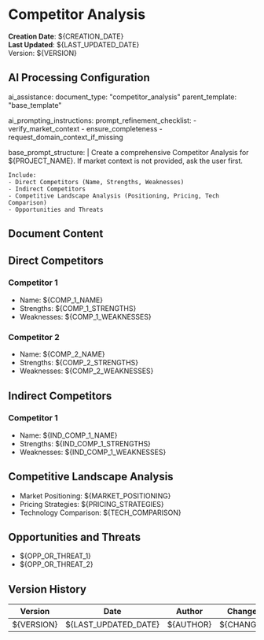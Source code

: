 <!--
###################################################################################################
# COMPETITOR ANALYSIS TEMPLATE
# Evaluates direct and indirect competitors.
# Prerequisites: Market context, product positioning. If missing, ask user.
###################################################################################################
-->

# Competitor Analysis

**Creation Date**: ${CREATION_DATE}  
**Last Updated**: ${LAST_UPDATED_DATE}  
Version: ${VERSION}

<!--
##################################################################################################
# AI PROCESSING AND DEVELOPMENT GUIDE
# - If market context or product vision is missing, ask for them.
# - Include direct and indirect competitors, strengths, weaknesses, and opportunities.
##################################################################################################
-->

## AI Processing Configuration

ai_assistance:
  document_type: "competitor_analysis"
  parent_template: "base_template"

ai_prompting_instructions:
  prompt_refinement_checklist:
    - verify_market_context
    - ensure_completeness
    - request_domain_context_if_missing

  base_prompt_structure: |
    Create a comprehensive Competitor Analysis for ${PROJECT_NAME}.
    If market context is not provided, ask the user first.

    Include:
    - Direct Competitors (Name, Strengths, Weaknesses)
    - Indirect Competitors
    - Competitive Landscape Analysis (Positioning, Pricing, Tech Comparison)
    - Opportunities and Threats

## Document Content

## Direct Competitors
### Competitor 1
- Name: ${COMP_1_NAME}
- Strengths: ${COMP_1_STRENGTHS}
- Weaknesses: ${COMP_1_WEAKNESSES}

### Competitor 2
- Name: ${COMP_2_NAME}
- Strengths: ${COMP_2_STRENGTHS}
- Weaknesses: ${COMP_2_WEAKNESSES}

## Indirect Competitors
### Competitor 1
- Name: ${IND_COMP_1_NAME}
- Strengths: ${IND_COMP_1_STRENGTHS}
- Weaknesses: ${IND_COMP_1_WEAKNESSES}

## Competitive Landscape Analysis
- Market Positioning: ${MARKET_POSITIONING}
- Pricing Strategies: ${PRICING_STRATEGIES}
- Technology Comparison: ${TECH_COMPARISON}

## Opportunities and Threats
- ${OPP_OR_THREAT_1}
- ${OPP_OR_THREAT_2}

## Version History
| Version | Date | Author | Changes |
|---------|------|--------|---------|
| ${VERSION} | ${LAST_UPDATED_DATE} | ${AUTHOR} | ${CHANGES} |
 